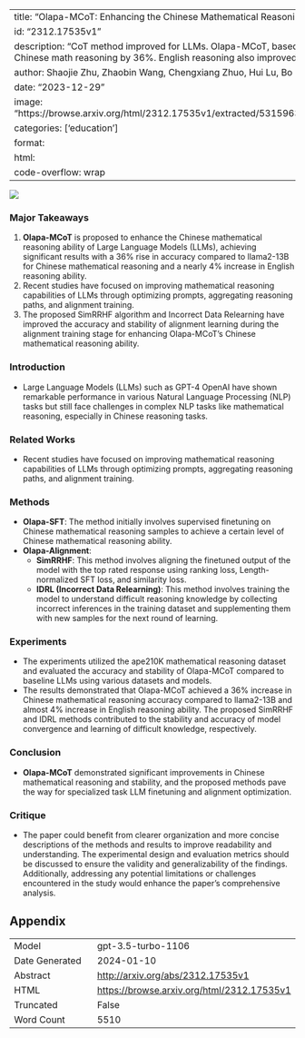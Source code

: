 
---
title: "Olapa-MCoT: Enhancing the Chinese Mathematical Reasoning Capability of LLMs"
id: "2312.17535v1"
description: "CoT method improved for LLMs. Olapa-MCoT, based on llama2-13B, enhanced Chinese math reasoning by 36%. English reasoning also improved."
author: Shaojie Zhu, Zhaobin Wang, Chengxiang Zhuo, Hui Lu, Bo Hu, Zang Li
date: "2023-12-29"
image: "https://browse.arxiv.org/html/2312.17535v1/extracted/5315963/workflow_of_Olapa_MCoT.png"
categories: ['education']
format:
  html:
    code-overflow: wrap
---

![](https://browse.arxiv.org/html/2312.17535v1/extracted/5315963/workflow_of_Olapa_MCoT.png)

### Major Takeaways
1. **Olapa-MCoT** is proposed to enhance the Chinese mathematical reasoning ability of Large Language Models (LLMs), achieving significant results with a 36% rise in accuracy compared to llama2-13B for Chinese mathematical reasoning and a nearly 4% increase in English reasoning ability.
2. Recent studies have focused on improving mathematical reasoning capabilities of LLMs through optimizing prompts, aggregating reasoning paths, and alignment training.
3. The proposed SimRRHF algorithm and Incorrect Data Relearning have improved the accuracy and stability of alignment learning during the alignment training stage for enhancing Olapa-MCoT's Chinese mathematical reasoning ability.

### Introduction
- Large Language Models (LLMs) such as GPT-4 OpenAI have shown remarkable performance in various Natural Language Processing (NLP) tasks but still face challenges in complex NLP tasks like mathematical reasoning, especially in Chinese reasoning tasks.

### Related Works
- Recent studies have focused on improving mathematical reasoning capabilities of LLMs through optimizing prompts, aggregating reasoning paths, and alignment training.

### Methods
- **Olapa-SFT**: The method initially involves supervised finetuning on Chinese mathematical reasoning samples to achieve a certain level of Chinese mathematical reasoning ability.
- **Olapa-Alignment**:
    - **SimRRHF**: This method involves aligning the finetuned output of the model with the top rated response using ranking loss, Length-normalized SFT loss, and similarity loss.
    - **IDRL (Incorrect Data Relearning)**: This method involves training the model to understand difficult reasoning knowledge by collecting incorrect inferences in the training dataset and supplementing them with new samples for the next round of learning.

### Experiments
- The experiments utilized the ape210K mathematical reasoning dataset and evaluated the accuracy and stability of Olapa-MCoT compared to baseline LLMs using various datasets and models.
- The results demonstrated that Olapa-MCoT achieved a 36% increase in Chinese mathematical reasoning accuracy compared to llama2-13B and almost 4% increase in English reasoning ability. The proposed SimRRHF and IDRL methods contributed to the stability and accuracy of model convergence and learning of difficult knowledge, respectively.

### Conclusion
- **Olapa-MCoT** demonstrated significant improvements in Chinese mathematical reasoning and stability, and the proposed methods pave the way for specialized task LLM finetuning and alignment optimization.

### Critique
- The paper could benefit from clearer organization and more concise descriptions of the methods and results to improve readability and understanding. The experimental design and evaluation metrics should be discussed to ensure the validity and generalizability of the findings. Additionally, addressing any potential limitations or challenges encountered in the study would enhance the paper's comprehensive analysis.

## Appendix

|          |          |
|----------|----------|
| Model     | gpt-3.5-turbo-1106       |
| Date Generated     | 2024-01-10       |
| Abstract | [http://arxiv.org/abs/2312.17535v1](http://arxiv.org/abs/2312.17535v1)        |
| HTML     | [https://browse.arxiv.org/html/2312.17535v1](https://browse.arxiv.org/html/2312.17535v1)       |
| Truncated       | False       |
| Word Count       | 5510       |